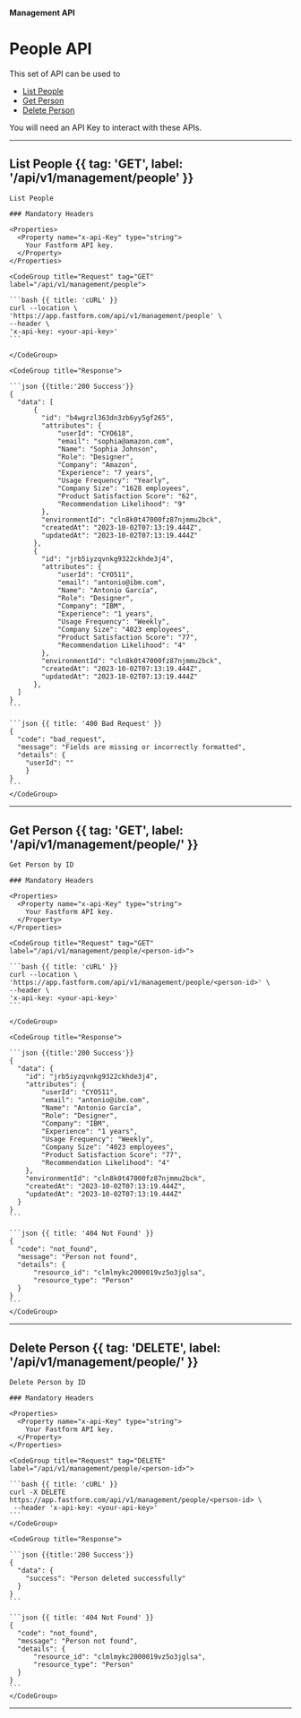 


#### Management API

# People API

This set of API can be used to
- [List People](#list-people)
- [Get Person](#get-person)
- [Delete Person](#delete-person)

<Note>You will need an API Key to interact with these APIs.</Note>

---

## List People {{ tag: 'GET', label: '/api/v1/management/people' }}

<Row>
  <Col>

    List People

    ### Mandatory Headers

    <Properties>
      <Property name="x-api-Key" type="string">
        Your Fastform API key.
      </Property>
    </Properties>

  </Col>
  <Col sticky>

    <CodeGroup title="Request" tag="GET" label="/api/v1/management/people">

    ```bash {{ title: 'cURL' }}
    curl --location \
    'https://app.fastform.com/api/v1/management/people' \
    --header \
    'x-api-key: <your-api-key>'
    ```

    </CodeGroup>

    <CodeGroup title="Response">

    ```json {{title:'200 Success'}}
    {
      "data": [
          {
            "id": "b4wgrzl363dn3zb6yy5gf265",
            "attributes": {
                "userId": "CYO618",
                "email": "sophia@amazon.com",
                "Name": "Sophia Johnson",
                "Role": "Designer",
                "Company": "Amazon",
                "Experience": "7 years",
                "Usage Frequency": "Yearly",
                "Company Size": "1628 employees",
                "Product Satisfaction Score": "62",
                "Recommendation Likelihood": "9"
            },
            "environmentId": "cln8k0t47000fz87njmmu2bck",
            "createdAt": "2023-10-02T07:13:19.444Z",
            "updatedAt": "2023-10-02T07:13:19.444Z"
          },
          {
            "id": "jrb5iyzqvnkg9322ckhde3j4",
            "attributes": {
                "userId": "CYO511",
                "email": "antonio@ibm.com",
                "Name": "Antonio García",
                "Role": "Designer",
                "Company": "IBM",
                "Experience": "1 years",
                "Usage Frequency": "Weekly",
                "Company Size": "4023 employees",
                "Product Satisfaction Score": "77",
                "Recommendation Likelihood": "4"
            },
            "environmentId": "cln8k0t47000fz87njmmu2bck",
            "createdAt": "2023-10-02T07:13:19.444Z",
            "updatedAt": "2023-10-02T07:13:19.444Z"
          },
      ]
    }
    ```

    ```json {{ title: '400 Bad Request' }}
    {
      "code": "bad_request",
      "message": "Fields are missing or incorrectly formatted",
      "details": {
        "userId": ""
        }
    }
    ```
    </CodeGroup>

  </Col>
</Row>

---

## Get Person {{ tag: 'GET', label: '/api/v1/management/people/<person-id>' }}

<Row>
  <Col>

    Get Person by ID

    ### Mandatory Headers

    <Properties>
      <Property name="x-api-Key" type="string">
        Your Fastform API key.
      </Property>
    </Properties>

  </Col>
  <Col sticky>

    <CodeGroup title="Request" tag="GET" label="/api/v1/management/people/<person-id>">

    ```bash {{ title: 'cURL' }}
    curl --location \
    'https://app.fastform.com/api/v1/management/people/<person-id>' \
    --header \
    'x-api-key: <your-api-key>'
    ```

    </CodeGroup>

    <CodeGroup title="Response">

    ```json {{title:'200 Success'}}
    {
      "data": {
        "id": "jrb5iyzqvnkg9322ckhde3j4",
        "attributes": {
            "userId": "CYO511",
            "email": "antonio@ibm.com",
            "Name": "Antonio García",
            "Role": "Designer",
            "Company": "IBM",
            "Experience": "1 years",
            "Usage Frequency": "Weekly",
            "Company Size": "4023 employees",
            "Product Satisfaction Score": "77",
            "Recommendation Likelihood": "4"
        },
        "environmentId": "cln8k0t47000fz87njmmu2bck",
        "createdAt": "2023-10-02T07:13:19.444Z",
        "updatedAt": "2023-10-02T07:13:19.444Z"
      }
    }
    ```

    ```json {{ title: '404 Not Found' }}
    {
      "code": "not_found",
      "message": "Person not found",
      "details": {
          "resource_id": "clmlmykc2000019vz5o3jglsa",
          "resource_type": "Person"
      }
    }
    ```
    </CodeGroup>

  </Col>
</Row>

---

## Delete Person {{ tag: 'DELETE', label: '/api/v1/management/people/<person-id>' }}

<Row>
  <Col>

    Delete Person by ID

    ### Mandatory Headers

    <Properties>
      <Property name="x-api-Key" type="string">
        Your Fastform API key.
      </Property>
    </Properties>

  </Col>
  <Col sticky>

    <CodeGroup title="Request" tag="DELETE" label="/api/v1/management/people/<person-id>">

    ```bash {{ title: 'cURL' }}
    curl -X DELETE https://app.fastform.com/api/v1/management/people/<person-id> \
     --header 'x-api-key: <your-api-key>'
    ```
    </CodeGroup>

    <CodeGroup title="Response">

    ```json {{title:'200 Success'}}
    {
      "data": {
        "success": "Person deleted successfully"
      }
    }
    ```

    ```json {{ title: '404 Not Found' }}
    {
      "code": "not_found",
      "message": "Person not found",
      "details": {
          "resource_id": "clmlmykc2000019vz5o3jglsa",
          "resource_type": "Person"
      }
    }
    ```
    </CodeGroup>

  </Col>
</Row>

---
